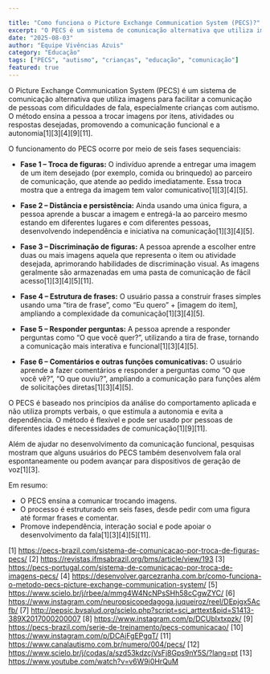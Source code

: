 ```yaml
---

title: "Como funciona o Picture Exchange Communication System (PECS)?"
excerpt: "O PECS é um sistema de comunicação alternativa que utiliza imagens para facilitar a comunicação de pessoas com dificuldades de fala, especialmente crianças com autismo."
date: "2025-08-03"
author: "Equipe Vivências Azuis"
category: "Educação"
tags: ["PECS", "autismo", "crianças", "educação", "comunicação"]
featured: true
---
```


O Picture Exchange Communication System (PECS) é um sistema de comunicação alternativa que utiliza imagens para facilitar a comunicação de pessoas com dificuldades de fala, especialmente crianças com autismo. O método ensina a pessoa a trocar imagens por itens, atividades ou respostas desejadas, promovendo a comunicação funcional e a autonomia[1][3][4][9][11].

O funcionamento do PECS ocorre por meio de seis fases sequenciais:

- **Fase 1 – Troca de figuras:** O indivíduo aprende a entregar uma imagem de um item desejado (por exemplo, comida ou brinquedo) ao parceiro de comunicação, que atende ao pedido imediatamente. Essa troca mostra que a entrega da imagem tem valor comunicativo[1][3][4][5].

- **Fase 2 – Distância e persistência:** Ainda usando uma única figura, a pessoa aprende a buscar a imagem e entregá-la ao parceiro mesmo estando em diferentes lugares e com diferentes pessoas, desenvolvendo independência e iniciativa na comunicação[1][3][4][5].

- **Fase 3 – Discriminação de figuras:** A pessoa aprende a escolher entre duas ou mais imagens aquela que representa o item ou atividade desejada, aprimorando habilidades de discriminação visual. As imagens geralmente são armazenadas em uma pasta de comunicação de fácil acesso[1][3][4][5][11].

- **Fase 4 – Estrutura de frases:** O usuário passa a construir frases simples usando uma “tira de frase”, como “Eu quero” + [imagem do item], ampliando a complexidade da comunicação[1][3][4][5].

- **Fase 5 – Responder perguntas:** A pessoa aprende a responder perguntas como “O que você quer?”, utilizando a tira de frase, tornando a comunicação mais interativa e funcional[1][3][4][5].

- **Fase 6 – Comentários e outras funções comunicativas:** O usuário aprende a fazer comentários e responder a perguntas como “O que você vê?”, “O que ouviu?”, ampliando a comunicação para funções além de solicitações diretas[1][3][4][5].

O PECS é baseado nos princípios da análise do comportamento aplicada e não utiliza prompts verbais, o que estimula a autonomia e evita a dependência. O método é flexível e pode ser usado por pessoas de diferentes idades e necessidades de comunicação[1][9][11]. 

Além de ajudar no desenvolvimento da comunicação funcional, pesquisas mostram que alguns usuários do PECS também desenvolvem fala oral espontaneamente ou podem avançar para dispositivos de geração de voz[1][3].

Em resumo:
- O PECS ensina a comunicar trocando imagens.
- O processo é estruturado em seis fases, desde pedir com uma figura até formar frases e comentar.
- Promove independência, interação social e pode apoiar o desenvolvimento da fala[1][3][4][5][11].

[1] https://pecs-brazil.com/sistema-de-comunicacao-por-troca-de-figuras-pecs/
[2] https://revistas.ifmsabrazil.org/bms/article/view/193
[3] https://pecs-portugal.com/sistema-de-comunicacao-por-troca-de-imagens-pecs/
[4] https://desenvolver.garcezranha.com.br/como-funciona-o-metodo-pecs-picture-exchange-communication-system/
[5] https://www.scielo.br/j/rbee/a/mmg4W4NcNPsSHh58cCgwZYC/
[6] https://www.instagram.com/neuropsicopedagoga.juqueiroz/reel/DEpjgx5Acfb/
[7] http://pepsic.bvsalud.org/scielo.php?script=sci_arttext&pid=S1413-389X2017000200007
[8] https://www.instagram.com/p/DCUblxtxpzk/
[9] https://pecs-brazil.com/serie-de-treinamento/pecs-comunicacao/
[10] https://www.instagram.com/p/DCAjFgEPgqT/
[11] https://www.canalautismo.com.br/numero/004/pecs/
[12] https://www.scielo.br/j/codas/a/szd53kdzcjVsFj8Gps9nY5S/?lang=pt
[13] https://www.youtube.com/watch?v=v6W9i0HrQuM